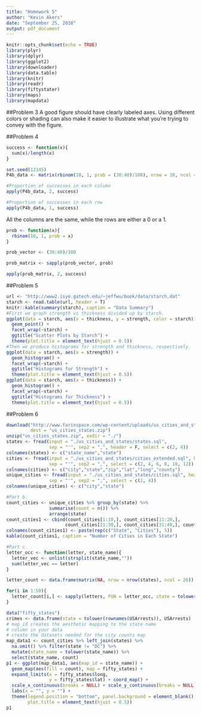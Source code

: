 ```yaml
---
title: "Homework 5"
author: "Kevin Akers"
date: "September 25, 2018"
output: pdf_document
---
```


```r
knitr::opts_chunk$set(echo = TRUE)
library(plyr)
library(dplyr)
library(ggplot2)
library(downloader)
library(data.table)
library(knitr)
library(readr)
library(fiftystater)
library(maps)
library(mapdata)
```

##Problem 3
A good figure should have clearly labeled axes. Using different colors or shading can also make it easier to illustrate what you're trying to convey with the figure.

##Problem 4

```r
success <- function(x){
  sum(x)/length(x)
}

set.seed(12345)
P4b_data <- matrix(rbinom(10, 1, prob = (30:40)/100), nrow = 10, ncol = 10)

#Proportion of successes in each column
apply(P4b_data, 2, success)

#Proportion of successes in each row
apply(P4b_data, 1, success)
```

All the columns are the same, while the rows are either a $0$ or a $1$.

```r
prob <- function(x){
  rbinom(10, 1, prob = x)
}

prob_vector <- (30:40)/100

prob_matrix <- sapply(prob_vector, prob)

apply(prob_matrix, 2, success)
```

##Problem 5
```r
url <- "http://www2.isye.gatech.edu/~jeffwu/book/data/starch.dat"
starch <- read.table(url, header = T)
knitr::kable(summary(starch), caption = "Data Summary")
#First we graph strength vs thickness divided up by starch.
ggplot(data = starch, aes(x = thickness, y = strength, color = starch)) +
  geom_point() +
  facet_wrap(~starch) + 
  ggtitle("Scatter Plots by Starch") + 
  theme(plot.title = element_text(hjust = 0.5))
#Then we produce histograms for strength and thickness, respectively.
ggplot(data = starch, aes(x = strength)) +
  geom_histogram() + 
  facet_wrap(~starch) + 
  ggtitle("Histograms for Strength") + 
  theme(plot.title = element_text(hjust = 0.5))
ggplot(data = starch, aes(x = thickness)) +
  geom_histogram() + 
  facet_wrap(~starch) + 
  ggtitle("Histograms for Thickness") + 
  theme(plot.title = element_text(hjust = 0.5))
```

##Problem 6
```r
download("http://www.farinspace.com/wp-content/uploads/us_cities_and_states.zip",
         dest = "us_cities_states.zip") 
unzip("us_cities_states.zip", exdir = "./")
states <- fread(input = "./us_cities_and_states/states.sql",
                sep = "'", sep2 = ",", header = F, select = c(2, 4))
colnames(states) <- c("state_name","state")
cities <- fread(input = "./us_cities_and_states/cities_extended.sql", header = F,
                sep = "'", sep2 = ",", select = c(2, 4, 6, 8, 10, 12))
colnames(cities) <- c("city","state","zip","lat","long","county")
unique_cities <- fread(input = "./us_cities_and_states/cities.sql", header = F,
                sep = "'", sep2 = ",", select = c(2, 4))
colnames(unique_cities) <- c("city","state")

#Part b.
count_cities <- unique_cities %>% group_by(state) %>%
                summarise(count = n()) %>%
                arrange(state)
count_cities1 <- cbind(count_cities[1:10,], count_cities[11:20,], 
                      count_cities[21:30,], count_cities[31:40,], count_cities[41:50,])
colnames(count_cities1) <- paste(rep(c("State", "Cities"), 5))
kable(count_cities1, caption = "Number of Cities in Each State")

#Part c.
letter_occ <- function(letter, state_name){
  letter_vec <- unlist(strsplit(state_name,""))
  sum(letter_vec == letter)
}

letter_count <- data.frame(matrix(NA, nrow = nrow(states), ncol = 26))

for(i in 1:50){
  letter_count[i,] <- sapply(letters, FUN = letter_occ, state = tolower(states[i,1]))
}

data("fifty_states") 
crimes <- data.frame(state = tolower(rownames(USArrests)), USArrests)
# map_id creates the aesthetic mapping to the state name
# column in your data
# create the datasets needed for the city counts map
map_data1 <- count_cities %>% left_join(states) %>% 
  na.omit() %>% filter(state != "DC") %>%
  mutate(state_name = tolower(state_name)) %>%
  select(state_name, count)
p1 <- ggplot(map_data1, aes(map_id = state_name)) +
  geom_map(aes(fill = count), map = fifty_states) + 
  expand_limits(x = fifty_states$long,
                y = fifty_states$lat) + coord_map() + 
  scale_x_continuous(breaks = NULL) + scale_y_continuous(breaks = NULL) + 
  labs(x = "", y = "") + 
  theme(legend.position = "bottom", panel.background = element_blank(),
        plot.title = element_text(hjust = 0.5))
p1
```